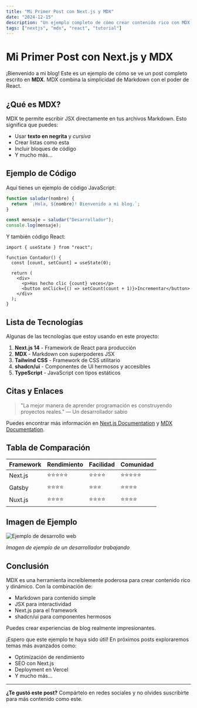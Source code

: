 ```yaml
---
title: "Mi Primer Post con Next.js y MDX"
date: "2024-12-15"
description: "Un ejemplo completo de cómo crear contenido rico con MDX, incluyendo código, imágenes y componentes interactivos"
tags: ["nextjs", "mdx", "react", "tutorial"]
---
```


# Mi Primer Post con Next.js y MDX

¡Bienvenido a mi blog! Este es un ejemplo de cómo se ve un post completo escrito en **MDX**. MDX combina la simplicidad de Markdown con el poder de React.

## ¿Qué es MDX?

MDX te permite escribir JSX directamente en tus archivos Markdown. Esto significa que puedes:

- Usar **texto en negrita** y _cursiva_
- Crear listas como esta
- Incluir bloques de código
- Y mucho más...

## Ejemplo de Código

Aquí tienes un ejemplo de código JavaScript:

```javascript
function saludar(nombre) {
  return `¡Hola, ${nombre}! Bienvenido a mi blog.`;
}

const mensaje = saludar("Desarrollador");
console.log(mensaje);
```

Y también código React:

```tsx
import { useState } from "react";

function Contador() {
  const [count, setCount] = useState(0);

  return (
    <div>
      <p>Has hecho clic {count} veces</p>
      <button onClick={() => setCount(count + 1)}>Incrementar</button>
    </div>
  );
}
```

## Lista de Tecnologías

Algunas de las tecnologías que estoy usando en este proyecto:

1. **Next.js 14** - Framework de React para producción
2. **MDX** - Markdown con superpoderes JSX
3. **Tailwind CSS** - Framework de CSS utilitario
4. **shadcn/ui** - Componentes de UI hermosos y accesibles
5. **TypeScript** - JavaScript con tipos estáticos

## Citas y Enlaces

> "La mejor manera de aprender programación es construyendo proyectos reales."
> — Un desarrollador sabio

Puedes encontrar más información en [Next.js Documentation](https://nextjs.org/docs) y [MDX Documentation](https://mdxjs.com/).

## Tabla de Comparación

| Framework | Rendimiento | Facilidad | Comunidad  |
| --------- | ----------- | --------- | ---------- |
| Next.js   | ⭐⭐⭐⭐⭐  | ⭐⭐⭐⭐  | ⭐⭐⭐⭐⭐ |
| Gatsby    | ⭐⭐⭐⭐    | ⭐⭐⭐    | ⭐⭐⭐⭐   |
| Nuxt.js   | ⭐⭐⭐⭐    | ⭐⭐⭐⭐  | ⭐⭐⭐⭐   |

## Imagen de Ejemplo

![Ejemplo de desarrollo web](https://images.unsplash.com/photo-1498050108023-c5249f4df085?w=800&h=400&fit=crop)

_Imagen de ejemplo de un desarrollador trabajando_

## Conclusión

MDX es una herramienta increíblemente poderosa para crear contenido rico y dinámico. Con la combinación de:

- Markdown para contenido simple
- JSX para interactividad
- Next.js para el framework
- shadcn/ui para componentes hermosos

Puedes crear experiencias de blog realmente impresionantes.

¡Espero que este ejemplo te haya sido útil! En próximos posts exploraremos temas más avanzados como:

- Optimización de rendimiento
- SEO con Next.js
- Deployment en Vercel
- Y mucho más...

---

**¿Te gustó este post?** Compártelo en redes sociales y no olvides suscribirte para más contenido como este.
